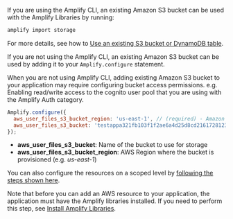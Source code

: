 If you are using the Amplify CLI, an existing Amazon S3 bucket can be used with the Amplify Libraries by running:

```bash
amplify import storage
```

For more details, see how to [Use an existing S3 bucket or DynamoDB table](/[platform]/build-a-backend/storage/import/).

If you are not using the Amplify CLI, an existing Amazon S3 bucket can be used by adding it to your `Amplify.configure` statement.

<Callout warning>
  When you are not using Amplify CLI, adding existing Amazon S3 bucket to your
  application may require configuring bucket access permissions. e.g. Enabling
  read/write access to the cognito user pool that you are using with the Amplify
  Auth category.
</Callout>

```js
Amplify.configure({
  aws_user_files_s3_bucket_region: 'us-east-1', // (required) - Amazon S3 bucket region
  aws_user_files_s3_bucket: 'testappa321fb103f1f2ae6a4d25d8cd2161728123152-dev' // (required) - Amazon S3 bucket URI
});
```

- **aws_user_files_s3_bucket**: Name of the bucket to use for storage
- **aws_user_files_s3_bucket_region**: AWS Region where the bucket is provisioned (e.g. _us-east-1_)

You can also configure the resources on a scoped level by [following the steps shown here](#storage-amazon-s3).

Note that before you can add an AWS resource to your application, the application must have the Amplify libraries installed. If you need to perform this step, see [Install Amplify Libraries](/[platform]/prev/start/project-setup/create-application/#n2-install-amplify-libraries).

